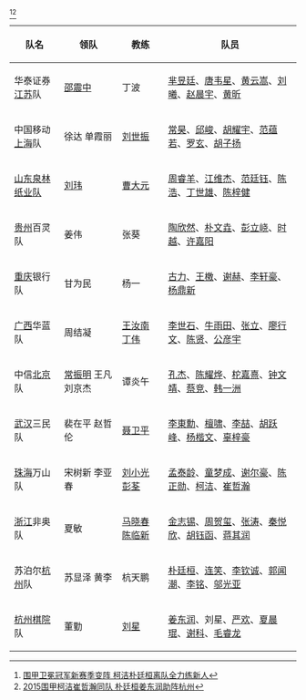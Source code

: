<ref>[http://sports.sina.com.cn/go/2015-03-20/16037549268.shtml 围甲卫冕冠军新赛季变阵 柯洁朴廷桓离队全力练新人]</ref><ref>[http://sports.sina.com.cn/go/2015-04-13/14447573988.shtml 2015围甲柯洁崔哲瀚同队 朴廷桓姜东润助阵杭州]</ref>
{|class="wikitable"
! 队名 !! 领队 !! 教练 !! 队员
|-
|华泰证券[[江苏]]队
|[[邵震中]]
|丁波
|[[芈昱廷]]、[[唐韦星]]、[[黄云嵩]]、[[刘曦 (围棋棋手)|刘曦]]、[[赵晨宇]]、[[黄昕]]
|-
|中国移动[[上海]]队
|徐达 单霞丽
|[[刘世振]]
|[[常昊]]、[[邱峻]]、[[胡耀宇]]、[[范蕴若]]、[[罗玄]]、[[胡子扬]]
|-
|[[齐鲁晚报棋院|山东泉林纸业队]]
|[[刘玮]]
|[[曹大元]]
|[[周睿羊]]、[[江维杰]]、[[范廷钰]]、[[陈浩 (围棋棋手)|陈浩]]、[[丁世雄]]、[[陈梓健]]
|-
|[[贵州]]百灵队
|姜伟
|张葵
|[[陶欣然]]、[[朴文垚]]、[[彭立峣]]、[[时越]]、[[许嘉阳]]
|-
|[[重庆]]银行队
|甘为民
|杨一
|[[古力]]、[[王檄]]、[[谢赫 (中国)|谢赫]]、[[李轩豪]]、[[杨鼎新]]
|-
|[[广西]]华蓝队
|周结凝
|[[王汝南]] [[丁伟 (围棋棋手)|丁伟]]
|[[李世石]]、[[牛雨田]]、[[张立 (围棋棋手)|张立]]、[[廖行文]]、[[陈贤 (围棋棋手)|陈贤]]、[[公彦宇]]
|-
|中信[[北京]]队
|[[常振明]] 王凡 刘京杰
|谭炎午
|[[孔杰]]、[[陈耀烨]]、[[柁嘉熹]]、[[钟文靖]]、[[蔡竞]]、[[韩一洲]]
|-
|[[武汉]]三民队
|裴在平 赵哲伦
|[[聂卫平]]
|[[李東勳_(圍棋棋手)|李東勳]]、[[檀啸]]、[[李喆 (围棋棋手)|李喆]]、[[胡跃峰]]、[[杨楷文]]、[[辜梓豪]]
|-
|[[珠海]]万山队
|宋树新 李亚春
|[[刘小光]] [[彭荃]]
|[[孟泰龄]]、[[童梦成]]、[[谢尔豪]]、[[陈正勋]]、[[柯洁]]、[[崔哲瀚]]
|-
|[[浙江]]非奥队
|夏敏
|[[马晓春]] [[陈临新]]
|[[金志锡]]、[[周贺玺]]、[[张涛 (围棋棋手)|张涛]]、[[秦悦欣]]、[[胡钰函]]、[[蒋其润]]
|-
|苏泊尔[[杭州]]队
|苏显泽 黄李
|杭天鹏
|[[朴廷桓]]、[[连笑]]、[[李钦诚]]、[[郭闻潮]]、[[李铭 (围棋棋手)|李铭]]、[[邬光亚]]
|-
|[[杭州棋院]]队
|董勤
|[[刘星 (围棋棋手)|刘星]]
|[[姜东润]]、刘星、[[严欢]]、[[夏晨琨]]、[[谢科 (围棋棋手)|谢科]]、[[毛睿龙]]
|}